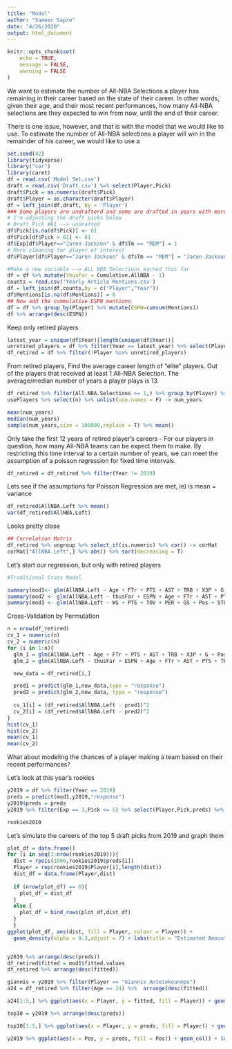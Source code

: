 ---
title: "Model"
author: "Sameer Sapre"
date: "4/26/2020"
output: html_document
---

```{r setup, include=FALSE}
knitr::opts_chunk$set(
	echo = TRUE,
	message = FALSE,
	warning = FALSE
)
```

We want to estimate the number of All-NBA Selections a player has remaining in their career based on the state of their career. In other words, given their age, and their most recent performances, how many All-NBA selections are they expected to win from now, until the end of their career. 

There is one issue, however, and that is with the model that we would like to use. To estimate the number of All-NBA selections a player will win in the remainder of his career, we would like to use a

```{r}

set.seed(42)
library(tidyverse)
library("car")
library(caret)
df = read.csv('Model Set.csv')
draft = read.csv('Draft.csv') %>% select(Player,Pick)
draft$Pick = as.numeric(draft$Pick)
draft$Player = as.character(draft$Player)
df = left_join(df,draft, by = 'Player')
### Some players are undrafterd and some are drafted in years with more than two rounds,
# I'm adjusting the draft picks below
# Draft Pick #61 --> undrafted
df$Pick[is.na(df$Pick)] <- 61
df$Pick[df$Pick > 61] <- 61
df$Exp[df$Player=="Jaren Jackson" & df$Tm == "MEM"] = 1
# More cleaning for player of interest
df$Player[df$Player=="Jaren Jackson" & df$Tm == "MEM"] = "Jaren Jackson Jr."

```


```{r}
#Make a new variable --> ALL NBA Selections earned thus far
df = df %>% mutate(thusFar = Cumulative.AllNBA - 1)
counts = read.csv('Yearly Article Mentions.csv')
df = left_join(df,counts,by = c("Player","Year"))
df$Mentions[is.na(df$Mentions)] = 0
## Now add the cummulative ESPN mentions
df = df %>% group_by(Player) %>% mutate(ESPN=cumsum(Mentions))
df %>% arrange(desc(ESPN))
```


Keep only retired players
```{r}
latest_year = unique(df$Year)[length(unique(df$Year))]
unretired_players = df %>% filter(Year == latest_year) %>% select(Player) %>% unlist(use.names = F)
df_retired = df %>% filter(!Player %in% unretired_players)
```


From retired players, Find the average career length of "elite" players. Out of the players that received at least 1 All-NBA Selection. The average/median number of years a player plays is 13.

```{r}
df_retired %>% filter(All.NBA.Selections >= 1,) %>% group_by(Player) %>% summarise(n = n(), selections = mean(All.NBA.Selections)) %>% filter(n >= selections) -> usePlayers 
usePlayers %>% select(n) %>% unlist(use.names = F) -> num_years

mean(num_years)
median(num_years)
sample(num_years,size = 100000,replace = T) %>% mean()
```

Only take the first 12 years of retired player's careers - For our players in question, how many All-NBA teams can be expect them to make. By restricting this time interval to a certain number of years, we can meet the assumption of a poisson regression for fixed time intervals.
```{r}
df_retired = df_retired %>% filter(Year != 2019)
```


Lets see if the assumptions for Poisson Regression are met, ie) is mean = variance
```{r}
df_retired$AllNBA.Left %>% mean()
var(df_retired$AllNBA.Left)
```
Looks pretty close

```{r}
## Correlation Matrix
df_retired %>% ungroup %>% select_if(is.numeric) %>% cor() -> corMat
corMat["AllNBA.Left",] %>% abs() %>% sort(decreasing = T)
```


Let's start our regression, but only with retired players
```{r}
#Traditional Stats Model

summary(mod1<- glm(AllNBA.Left ~ Age + FTr + PTS + AST + TRB + X3P + G + Pos + BPM + BLK, family= poisson, data=df_retired))
summary(mod2 <- glm(AllNBA.Left ~ thusFar + ESPN + Age + FTr + AST + PTS + TRB,data = df_retired, family = poisson))
summary(mod3 <- glm(AllNBA.Left ~ WS + PTS + TOV + PER + GS + Pos + STL + AllNBA + Age + FT.,data = df_retired, family = poisson))
```


Cross-Validation by Permutation
```{r eval=FALSE, include=FALSE}

n = nrow(df_retired)
cv_1 = numeric(n)
cv_2 = numeric(n)
for (i in 1:n){
  glm_1 = glm(AllNBA.Left ~ Age + FTr + PTS + AST + TRB + X3P + G + Pos + BPM + BLK, family=poisson, data=df_retired[-i,])
  glm_2 = glm(AllNBA.Left ~ thusFar + ESPN + Age + FTr + AST + PTS + TRB, data = df_retired[-i,], family = poisson)

  new_data = df_retired[i,]

  pred1 = predict(glm_1,new_data,type = "response")
  pred2 = predict(glm_2,new_data, type = "response")
  
  cv_1[i] = (df_retired$AllNBA.Left - pred1)^2
  cv_2[i] = (df_retired$AllNBA.Left - pred2)^2
}
hist(cv_1)
hist(cv_2)
mean(cv_1)
mean(cv_2)
```



What about modeling the chances of a player making a team based on their recent performances?

Let's look at this year's rookies
```{r}
y2019 = df %>% filter(Year == 2019)
preds = predict(mod1,y2019,"response")
y2019$preds = preds
y2019 %>% filter(Exp == 1,Pick <= 5) %>% select(Player,Pick,preds) %>% arrange(desc(preds)) -> rookies2019

rookies2019


```

Let's simulate the careers of the top 5 draft picks from 2019 and graph them
```{r}
plot_df = data.frame()
for (i in seq(1:nrow(rookies2019))){
  dist = rpois(1000,rookies2019$preds[i])
  Player = rep(rookies2019$Player[i],length(dist))
  dist_df = data.frame(Player,dist)
  
  if (nrow(plot_df) == 0){
    plot_df = dist_df
  }
  else {
    plot_df = bind_rows(plot_df,dist_df)
  }
  }
ggplot(plot_df, aes(dist, fill = Player, colour = Player)) +
  geom_density(alpha = 0.3,adjust = 7) + labs(title = "Estimated Amount of All-NBA Selections for 2019 Draft Picks",x = "All-NBA Selections")



```


```{r}
y2019 %>% arrange(desc(preds))
df_retired$fitted = mod1$fitted.values
df_retired %>% arrange(desc(fitted))
```

```{r}
giannis = y2019 %>% filter(Player == "Giannis Antetokounmpo")
a24 = df_retired %>% filter(Age == 24) %>%  arrange(desc(fitted))

a24[1:5,] %>% ggplot(aes(x = Player, y = fitted, fill = Player)) + geom_col() + geom_hline(yintercept = giannis$preds, linetype = "dashed",color = "red") + labs(title = "Giannis vs. All-Time Greats at Age 24", y = "Expected Number of All-NBA Selections Left in Career", caption = "*Red dashed line denotes the expected Number of All-NBA Selections for Giannis Antetokounmpo")
```


```{r}
top10 = y2019 %>% arrange(desc(preds))

top10[1:5,] %>% ggplot(aes(x = Player, y = preds, fill = Player)) + geom_col() + labs(title = "Highest Estimated Future Achievement in the NBA", y = "Expected Number of All-NBA Selections ") + theme(axis.text.x = element_text(angle = 45, hjust = 1))
```


```{r}
y2019 %>% ggplot(aes(x = Pos, y = preds, fill = Pos)) + geom_col() + labs(title = "Career Accomplishments by Position", y = "Expected Number of All-NBA Selections ")
```

